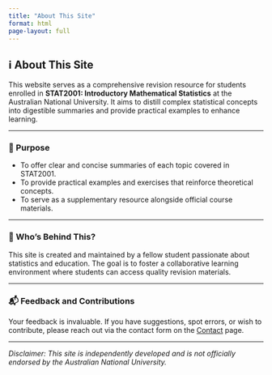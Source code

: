 ```yaml
---
title: "About This Site"
format: html
page-layout: full
---
```


## ℹ️ About This Site

This website serves as a comprehensive revision resource for students enrolled in **STAT2001: Introductory Mathematical Statistics** at the Australian National University. It aims to distill complex statistical concepts into digestible summaries and provide practical examples to enhance learning.

---

### 🎯 Purpose

- To offer clear and concise summaries of each topic covered in STAT2001.
- To provide practical examples and exercises that reinforce theoretical concepts.
- To serve as a supplementary resource alongside official course materials.

---

### 👤 Who's Behind This?

This site is created and maintained by a fellow student passionate about statistics and education. The goal is to foster a collaborative learning environment where students can access quality revision materials.

---

### 📬 Feedback and Contributions

Your feedback is invaluable. If you have suggestions, spot errors, or wish to contribute, please reach out via the contact form on the [Contact](contact.qmd) page.

---

*Disclaimer: This site is independently developed and is not officially endorsed by the Australian National University.*
